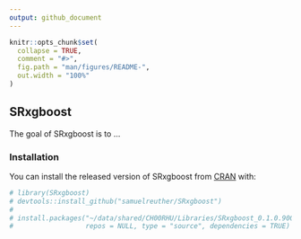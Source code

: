 ```yaml
---
output: github_document
---
```


<!-- README.md is generated from README.Rmd. Please edit that file -->

```r
knitr::opts_chunk$set(
  collapse = TRUE,
  comment = "#>",
  fig.path = "man/figures/README-",
  out.width = "100%"
)
```

## SRxgboost

<!-- badges: start -->
<!-- badges: end -->

The goal of SRxgboost is to ...

### Installation

You can install the released version of SRxgboost from [CRAN](https://CRAN.R-project.org) with:

```r
# library(SRxgboost)
# devtools::install_github("samuelreuther/SRxgboost")
# 
# install.packages("~/data/shared/CH00RHU/Libraries/SRxgboost_0.1.0.9000.tar.gz", 
#                  repos = NULL, type = "source", dependencies = TRUE)
```
